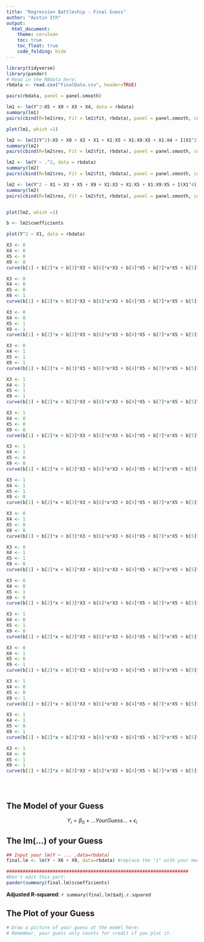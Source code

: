 ```yaml
---
title: "Regression Battleship - Final Guess"
author: "Austin Ith"
output: 
  html_document:
    theme: cerulean
    toc: true
    toc_float: true
    code_folding: hide
---
```


```r
library(tidyverse)
library(pander)
# Read in the RBdata here:
rbdata <- read.csv("FinalData.csv", header=TRUE)
```



```r
pairs(rbdata, panel = panel.smooth)

lm1 <- lm(Y^2~X5 + X9 + X3 + X4, data = rbdata)
summary(lm1)
pairs(cbind(R=lm1$res, Fit = lm1$fit, rbdata), panel = panel.smooth, col = as.factor(rbdata$X3))

plot(lm1, which =1)

lm2 <- lm(I(Y^2)~X5 + X9 + X3 + X1 + X1:X5 + X1:X9:X5 + X1:X4 + I(X1^3):X4:X5, data = rbdata)
summary(lm2)
pairs(cbind(R=lm2$res, Fit = lm2$fit, rbdata), panel = panel.smooth, col = interaction(rbdata$X3,rbdata$X9))

lm2 <- lm(Y ~ .^2, data = rbdata)
summary(lm2)
pairs(cbind(R=lm2$res, Fit = lm2$fit, rbdata), panel = panel.smooth, col = as.factor(rbdata$X5))

lm2 <- lm(Y^2 ~ X1 + X3 + X5 + X9 + X1:X3 + X1:X5 + X1:X9:X5 + I(X1^4):X4:X5, data = rbdata)
summary(lm2)
pairs(cbind(R=lm2$res, Fit = lm2$fit, rbdata), panel = panel.smooth, col = as.factor(rbdata$X5))


plot(lm2, which =1)

b <- lm2$coefficients

plot(Y^2 ~ X1, data = rbdata)

X3 <- 0
X4 <- 0
X5 <- 0
X9 <- 0
curve(b[1] + b[2]*x + b[3]*X3 + b[6]*x*X3 + b[4]*X5 + b[7]*x*X5 + b[5]*X9 + b[8]*x*X5*X9 + b[9]*x^4*X4*X5, add = T)

X3 <- 0
X4 <- 0
X5 <- 0
X9 <- 1
curve(b[1] + b[2]*x + b[3]*X3 + b[6]*x*X3 + b[4]*X5 + b[7]*x*X5 + b[5]*X9 + b[8]*x*X5*X9 + b[9]*x^4*X4*X5, add = T)

X3 <- 0
X4 <- 0
X5 <- 1
X9 <- 1
curve(b[1] + b[2]*x + b[3]*X3 + b[6]*x*X3 + b[4]*X5 + b[7]*x*X5 + b[5]*X9 + b[8]*x*X5*X9 + b[9]*x^4*X4*X5, add = T)

X3 <- 0
X4 <- 1
X5 <- 1
X9 <- 1
curve(b[1] + b[2]*x + b[3]*X3 + b[6]*x*X3 + b[4]*X5 + b[7]*x*X5 + b[5]*X9 + b[8]*x*X5*X9 + b[9]*x^4*X4*X5, add = T)

X3 <- 1
X4 <- 1
X5 <- 1
X9 <- 1
curve(b[1] + b[2]*x + b[3]*X3 + b[6]*x*X3 + b[4]*X5 + b[7]*x*X5 + b[5]*X9 + b[8]*x*X5*X9 + b[9]*x^4*X4*X5, add = T)

X3 <- 1
X4 <- 0
X5 <- 0
X9 <- 0
curve(b[1] + b[2]*x + b[3]*X3 + b[6]*x*X3 + b[4]*X5 + b[7]*x*X5 + b[5]*X9 + b[8]*x*X5*X9 + b[9]*x^4*X4*X5, add = T)

X3 <- 1
X4 <- 1
X5 <- 0
X9 <- 0
curve(b[1] + b[2]*x + b[3]*X3 + b[6]*x*X3 + b[4]*X5 + b[7]*x*X5 + b[5]*X9 + b[8]*x*X5*X9 + b[9]*x^4*X4*X5, add = T)

X3 <- 1
X4 <- 1
X5 <- 1
X9 <- 0
curve(b[1] + b[2]*x + b[3]*X3 + b[6]*x*X3 + b[4]*X5 + b[7]*x*X5 + b[5]*X9 + b[8]*x*X5*X9 + b[9]*x^4*X4*X5, add = T)

X3 <- 0
X4 <- 1
X5 <- 0
X9 <- 0
curve(b[1] + b[2]*x + b[3]*X3 + b[6]*x*X3 + b[4]*X5 + b[7]*x*X5 + b[5]*X9 + b[8]*x*X5*X9 + b[9]*x^4*X4*X5, add = T)

X3 <- 0
X4 <- 1
X5 <- 1
X9 <- 0
curve(b[1] + b[2]*x + b[3]*X3 + b[6]*x*X3 + b[4]*X5 + b[7]*x*X5 + b[5]*X9 + b[8]*x*X5*X9 + b[9]*x^4*X4*X5, add = T)

X3 <- 0
X4 <- 0
X5 <- 1
X9 <- 0
curve(b[1] + b[2]*x + b[3]*X3 + b[6]*x*X3 + b[4]*X5 + b[7]*x*X5 + b[5]*X9 + b[8]*x*X5*X9 + b[9]*x^4*X4*X5, add = T)

X3 <- 1
X4 <- 0
X5 <- 1
X9 <- 0
curve(b[1] + b[2]*x + b[3]*X3 + b[6]*x*X3 + b[4]*X5 + b[7]*x*X5 + b[5]*X9 + b[8]*x*X5*X9 + b[9]*x^4*X4*X5, add = T)

X3 <- 0
X4 <- 1
X5 <- 0
X9 <- 1
curve(b[1] + b[2]*x + b[3]*X3 + b[6]*x*X3 + b[4]*X5 + b[7]*x*X5 + b[5]*X9 + b[8]*x*X5*X9 + b[9]*x^4*X4*X5, add = T)

X3 <- 1
X4 <- 0
X5 <- 0
X9 <- 1
curve(b[1] + b[2]*x + b[3]*X3 + b[6]*x*X3 + b[4]*X5 + b[7]*x*X5 + b[5]*X9 + b[8]*x*X5*X9 + b[9]*x^4*X4*X5, add = T)

X3 <- 1
X4 <- 1
X5 <- 0
X9 <- 1
curve(b[1] + b[2]*x + b[3]*X3 + b[6]*x*X3 + b[4]*X5 + b[7]*x*X5 + b[5]*X9 + b[8]*x*X5*X9 + b[9]*x^4*X4*X5, add = T)

X3 <- 1
X4 <- 0
X5 <- 1
X9 <- 1
curve(b[1] + b[2]*x + b[3]*X3 + b[6]*x*X3 + b[4]*X5 + b[7]*x*X5 + b[5]*X9 + b[8]*x*X5*X9 + b[9]*x^4*X4*X5, add = T)





```












## The Model of your Guess

<!-- Enter your guessed model in the math notation below. -->

$$
  Y_i = \beta_0 + ...YourGuess... + \epsilon_i
$$

## The lm(...) of your Guess

<!-- Provide your estimates of each model coefficient along with the Adjusted R-squared of your model:-->

```r
## Input your lm(Y ~ ... ,data=rbdata)
final.lm <- lm(Y ~ X6 + X9, data=rbdata) #replace the "1" with your model
```

```r
###################################################################
#Don't edit this part:
pander(summary(final.lm)$coefficients)
```

**Adjusted R-squared**: `r summary(final.lm)$adj.r.squared`


## The Plot of your Guess

```r
# Draw a picture of your guess at the model here:
# Remember, your guess only counts for credit if you plot it.

```






 

 

 

 